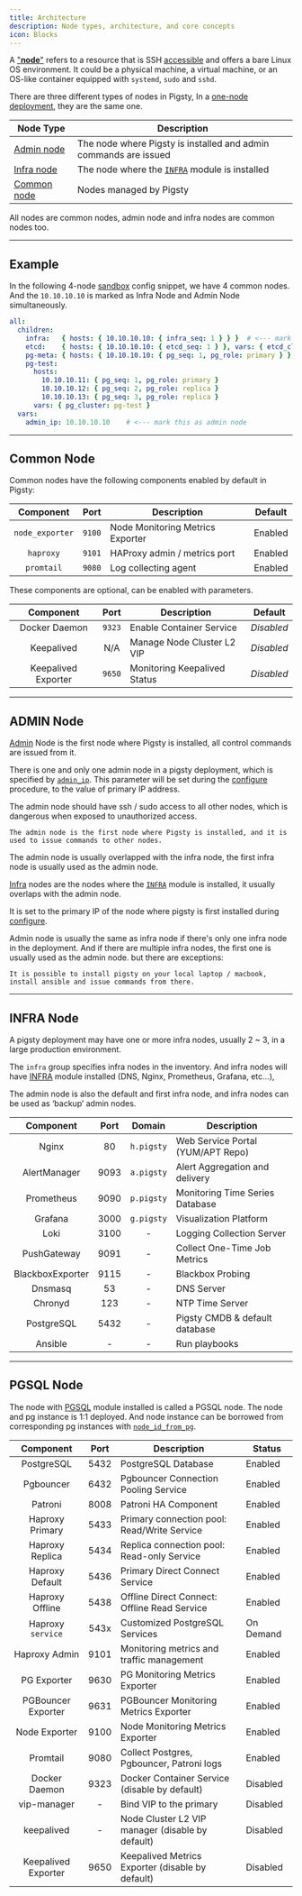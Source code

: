 ```yaml
---
title: Architecture
description: Node types, architecture, and core concepts
icon: Blocks
---
```


A ["**node**"](/docs/prepare/hardware#node) refers to a resource that is SSH [accessible](#accessibility) and offers a bare Linux OS environment.
It could be a physical machine, a virtual machine, or an OS-like container equipped with `systemd`, `sudo` and `sshd`.

There are three different types of nodes in Pigsty, In a [one-node deployment](/docs/install/start), they are the same one.

| Node Type                   | Description                                                      |
|-----------------------------|------------------------------------------------------------------|
| [Admin node](#admin-node)   | The node where Pigsty is installed and admin commands are issued |
| [Infra node](#infra-node)   | The node where the [`INFRA`](/docs/infra/) module is installed   |
| [Common node](#common-node) | Nodes managed by Pigsty                                          |

All nodes are common nodes, admin node and infra nodes are common nodes too.

------

## Example

In the following 4-node [sandbox](/docs/prepare/sandbox) config snippet, we have 4 common nodes.\
And the `10.10.10.10` is marked as Infra Node and Admin Node simultaneously.

```yaml
all:
  children:
    infra:   { hosts: { 10.10.10.10: { infra_seq: 1 } } }  # <--- mark this as infra node
    etcd:    { hosts: { 10.10.10.10: { etcd_seq: 1 } }, vars: { etcd_cluster: etcd } }
    pg-meta: { hosts: { 10.10.10.10: { pg_seq: 1, pg_role: primary } }, vars: { pg_cluster: pg-meta } }
    pg-test:
      hosts:
        10.10.10.11: { pg_seq: 1, pg_role: primary }
        10.10.10.12: { pg_seq: 2, pg_role: replica }
        10.10.10.13: { pg_seq: 3, pg_role: replica }
      vars: { pg_cluster: pg-test }
  vars:
    admin_ip: 10.10.10.10    # <--- mark this as admin node
```

------

## Common Node

Common nodes have the following components enabled by default in Pigsty:

|    Component    |  Port  | Description                      | Default |
|:---------------:|:------:|----------------------------------|---------|
| `node_exporter` | `9100` | Node Monitoring Metrics Exporter | Enabled |
|    `haproxy`    | `9101` | HAProxy admin / metrics port     | Enabled |
|   `promtail`    | `9080` | Log collecting agent             | Enabled |

These components are optional, can be enabled with parameters.

|      Component      |  Port  | Description                  | Default    |
|:-------------------:|:------:|------------------------------|------------|
|    Docker Daemon    | `9323` | Enable Container Service     | *Disabled* |
|     Keepalived      |  N/A   | Manage Node Cluster L2 VIP   | *Disabled* |
| Keepalived Exporter | `9650` | Monitoring Keepalived Status | *Disabled* |



------

## ADMIN Node

[Admin](/docs/prepare/admin) Node is the first node where Pigsty is installed, all control commands are issued from it.

There is one and only one admin node in a pigsty deployment, which is specified by [`admin_ip`](/docs/infra/param/#admin_ip).
This parameter will be set during the [configure](/docs/config/configure) procedure, to the value of primary IP address.

The admin node should have ssh / sudo access to all other nodes, which is dangerous when exposed to unauthorized access.

<Callout title="Admin node is the first node where Pigsty is installed" type="info">

    The admin node is the first node where Pigsty is installed, and it is used to issue commands to other nodes.

<Callout>

The admin node is usually overlapped with the infra node, the first infra node is usually used as the admin node.

[Infra](/docs/infra/) nodes are the nodes where the [`INFRA`](/docs/infra/) module is installed, it usually overlaps with the admin node.

It is set to the primary IP of the node where pigsty is first installed during [configure](/docs/setup/install/#configure).

Admin node is usually the same as infra node if there's only one infra node in the deployment.
And if there are multiple infra nodes, the first one is usually used as the admin node. but there are exceptions:

<Callout title="It is possible to use your local laptop as admin node" type="info">

    It is possible to install pigsty on your local laptop / macbook, install ansible and issue commands from there.

</Callout>

------

## INFRA Node

A pigsty deployment may have one or more infra nodes, usually 2 ~ 3, in a large production environment.

The `infra` group specifies infra nodes in the inventory. And infra nodes will have [INFRA](/docs/infra/) module installed (DNS, Nginx, Prometheus, Grafana, etc…),

The admin node is also the default and first infra node, and infra nodes can be used as ‘backup’ admin nodes.

|    Component     | Port |   Domain   | Description                       |
|:----------------:|:----:|:----------:|-----------------------------------|
|      Nginx       |  80  | `h.pigsty` | Web Service Portal (YUM/APT Repo) |
|   AlertManager   | 9093 | `a.pigsty` | Alert Aggregation and delivery    |
|    Prometheus    | 9090 | `p.pigsty` | Monitoring Time Series Database   |
|     Grafana      | 3000 | `g.pigsty` | Visualization Platform            |
|       Loki       | 3100 |     -      | Logging Collection Server         |
|   PushGateway    | 9091 |     -      | Collect One-Time Job Metrics      |
| BlackboxExporter | 9115 |     -      | Blackbox Probing                  |
|     Dnsmasq      |  53  |     -      | DNS Server                        |
|     Chronyd      | 123  |     -      | NTP Time Server                   |
|    PostgreSQL    | 5432 |     -      | Pigsty CMDB & default database    |
|     Ansible      |  -   |     -      | Run playbooks                     |

------

## PGSQL Node

The node with [PGSQL](/docs/pgsql/) module installed is called a PGSQL node. The node and pg instance is 1:1 deployed. And node instance can be borrowed from corresponding pg instances with [`node_id_from_pg`](/docs/node/param/#node_id_from_pg).

|      Component      | Port | Description                                      | Status    |
|:-------------------:|:----:|--------------------------------------------------|-----------|
|     PostgreSQL      | 5432 | PostgreSQL Database                              | Enabled   |
|      Pgbouncer      | 6432 | Pgbouncer Connection Pooling Service             | Enabled   |
|       Patroni       | 8008 | Patroni HA Component                             | Enabled   |
|   Haproxy Primary   | 5433 | Primary connection pool: Read/Write Service      | Enabled   |
|   Haproxy Replica   | 5434 | Replica connection pool: Read-only Service       | Enabled   |
|   Haproxy Default   | 5436 | Primary Direct Connect Service                   | Enabled   |
|   Haproxy Offline   | 5438 | Offline Direct Connect: Offline Read Service     | Enabled   |
|  Haproxy `service`  | 543x | Customized PostgreSQL Services                   | On Demand |
|    Haproxy Admin    | 9101 | Monitoring metrics and traffic management        | Enabled   |
|     PG Exporter     | 9630 | PG Monitoring Metrics Exporter                   | Enabled   |
| PGBouncer Exporter  | 9631 | PGBouncer Monitoring Metrics Exporter            | Enabled   |
|    Node Exporter    | 9100 | Node Monitoring Metrics Exporter                 | Enabled   |
|      Promtail       | 9080 | Collect Postgres, Pgbouncer, Patroni logs        | Enabled   |
|    Docker Daemon    | 9323 | Docker Container Service (disable by default)    | Disabled  |
|     vip-manager     |  -   | Bind VIP to the primary                          | Disabled  |
|     keepalived      |  -   | Node Cluster L2 VIP manager (disable by default) | Disabled  |
| Keepalived Exporter | 9650 | Keepalived Metrics Exporter (disable by default) | Disabled  |